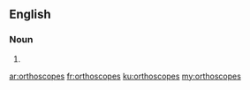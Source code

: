 ==English==

===Noun===
{{head|en|noun plural form}}

# {{plural of|orthoscope|lang=en}}

[[ar:orthoscopes]]
[[fr:orthoscopes]]
[[ku:orthoscopes]]
[[my:orthoscopes]]